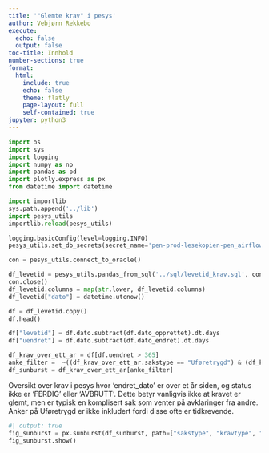```yaml
---
title: '"Glemte krav" i pesys'
author: Vebjørn Rekkebo
execute:
  echo: false
  output: false
toc-title: Innhold
number-sections: true
format:
  html:
    include: true
    echo: false
    theme: flatly
    page-layout: full
    self-contained: true
jupyter: python3
---
```


```python
import os
import sys
import logging
import numpy as np
import pandas as pd
import plotly.express as px
from datetime import datetime

import importlib
sys.path.append('../lib')
import pesys_utils
importlib.reload(pesys_utils)

logging.basicConfig(level=logging.INFO)
pesys_utils.set_db_secrets(secret_name='pen-prod-lesekopien-pen_airflow')
```

```python
con = pesys_utils.connect_to_oracle()

df_levetid = pesys_utils.pandas_from_sql('../sql/levetid_krav.sql', con, tuning=1000)
con.close()
df_levetid.columns = map(str.lower, df_levetid.columns)
df_levetid["dato"] = datetime.utcnow()
```

```python
df = df_levetid.copy()
df.head()
```

```python
df["levetid"] = df.dato.subtract(df.dato_opprettet).dt.days
df["uendret"] = df.dato.subtract(df.dato_endret).dt.days
```

```python
df_krav_over_ett_ar = df[df.uendret > 365]
anke_filter =  ~((df_krav_over_ett_ar.sakstype == "Uføretrygd") & (df_krav_over_ett_ar.kravtype == "Anke"))
df_sunburst = df_krav_over_ett_ar[anke_filter]
```

Oversikt over krav i pesys hvor 'endret_dato' er over et år siden, og status ikke er 'FERDIG' eller 'AVBRUTT'. Dette betyr vanligvis ikke at kravet er glemt, men er typisk en komplisert sak som venter på avklaringer fra andre. Anker på Uføretrygd er ikke inkludert fordi disse ofte er tidkrevende.

```python
#| output: true
fig_sunburst = px.sunburst(df_sunburst, path=["sakstype", "kravtype", "kravstatus"], color_discrete_sequence=px.colors.qualitative.Dark2, height=1000)
fig_sunburst.show()
```

